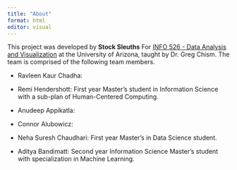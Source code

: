 ```yaml
---
title: "About"
format: html
editor: visual
---
```


This project was developed by **Stock Sleuths** For [INFO 526 - Data Analysis and Visualization](https://datavizaz.org/) at the University of Arizona, taught by Dr. Greg Chism. The team is comprised of the following team members.

-   Ravleen Kaur Chadha:

-   Remi Hendershott: First year Master's student in Information Science with a sub-plan of Human-Centered Computing.

-   Anudeep Appikatla:

-   Connor Alubowicz:

-   Neha Suresh Chaudhari: First year Master's in Data Science student.

-   Aditya Bandimatt: Second year Information Science Master's student with specialization in Machine Learning.
